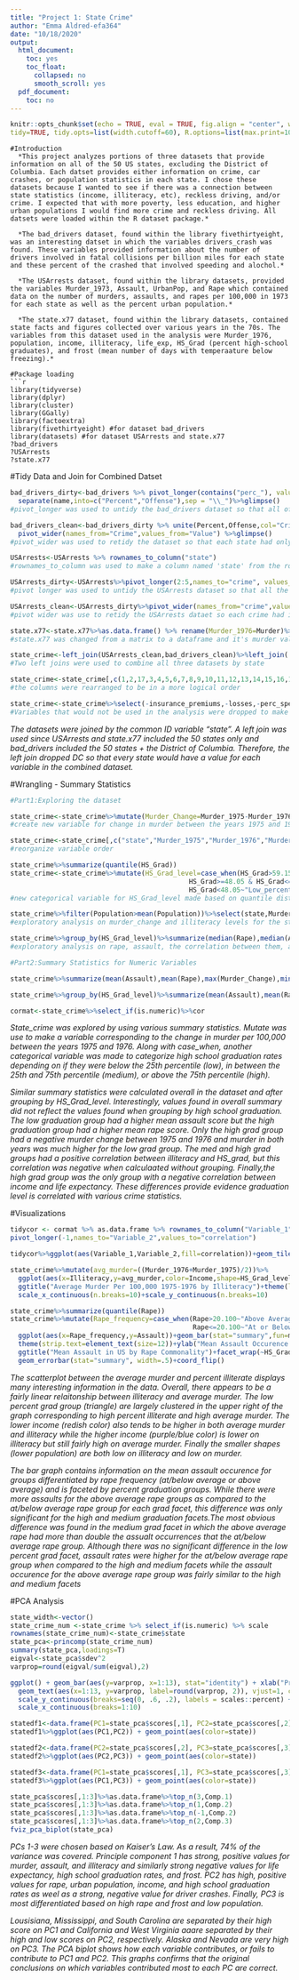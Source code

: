 ```yaml
---
title: "Project 1: State Crime"
author: "Emma Aldred-efa364"
date: "10/18/2020"
output: 
  html_document:
    toc: yes
    toc_float:
      collapsed: no
      smooth_scroll: yes
  pdf_document:
    toc: no
---
```


```r
knitr::opts_chunk$set(echo = TRUE, eval = TRUE, fig.align = "center", warning = F, message = F,
tidy=TRUE, tidy.opts=list(width.cutoff=60), R.options=list(max.print=100))
```
```
#Introduction
  *This project analyzes portions of three datasets that provide information on all of the 50 US states, excluding the District of Columbia. Each datset provides either information on crime, car crashes, or population statistics in each state. I chose these datasets because I wanted to see if there was a connection between state statistics (income, illiteracy, etc), reckless driving, and/or crime. I expected that with more poverty, less education, and higher urban populations I would find more crime and reckless driving. All datsets were loaded within the R dataset package.*
  
  *The bad_drivers dataset, found within the library fivethirtyeight, was an interesting datset in which the variables drivers_crash was found. These variables provided information about the number of drivers involved in fatal collisions per billion miles for each state and these percent of the crashed that involved speeding and alochol.*
  
  *The USArrests dataset, found within the library datasets, provided the variables Murder_1973, Assault, UrbanPop, and Rape which contained data on the number of murders, assaults, and rapes per 100,000 in 1973 for each state as well as the percent urban population.*
  
  *The state.x77 dataset, found within the library datasets, contained state facts and figures collected over various years in the 70s. The variables from this dataset used in the analysis were Murder_1976, population, income, illiteracy, life_exp, HS_Grad (percent high-school graduates), and frost (mean number of days with temperaature below freezing).*

#Package loading
```r
library(tidyverse)
library(dplyr)
library(cluster)
library(GGally)
library(factoextra)
library(fivethirtyeight) #for dataset bad_drivers
library(datasets) #for dataset USArrests and state.x77
?bad_drivers
?USArrests
?state.x77
```

#Tidy Data and Join for Combined Datset
```R
bad_drivers_dirty<-bad_drivers %>% pivot_longer(contains("perc_"), values_to="Value") %>%
  separate(name,into=c("Percent","Offense"),sep = "\\_")%>%glimpse()
#pivot_longer was used to untidy the bad_drivers dataset so that all offenses were in one column

bad_drivers_clean<-bad_drivers_dirty %>% unite(Percent,Offense,col="Crime",sep = "_") %>%
  pivot_wider(names_from="Crime",values_from="Value") %>%glimpse()
#pivot_wider was used to retidy the dataset so that each state had only one observation and each crime had its own column

USArrests<-USArrests %>% rownames_to_column("state") 
#rownames_to_column was used to make a column named 'state' from the rownames

USArrests_dirty<-USArrests%>%pivot_longer(2:5,names_to="crime", values_to="per100k")%>% glimpse()
#pivot longer was used to untidy the USArrests dataset so that all the crimes were in one column

USArrests_clean<-USArrests_dirty%>%pivot_wider(names_from="crime",values_from="per100k")%>%rename(Murder_1975=Murder)%>%glimpse()
#pivot wider was use to retidy the USArrests dataet so each crime had its own column and each state had only one observation. The murder column was renamed so it could be differentiated by year

state.x77<-state.x77%>%as.data.frame() %>% rename(Murder_1976=Murder)%>%rownames_to_column("state")
#state.x77 was changed from a matrix to a dataframe and it's murder value was differentiated by year

state_crime<-left_join(USArrests_clean,bad_drivers_clean)%>%left_join(.,state.x77)
#Two left joins were used to combine all three datasets by state

state_crime<-state_crime[,c(1,2,17,3,4,5,6,7,8,9,10,11,12,13,14,15,16,18,19,20)]
#the columns were rearranged to be in a more logical order

state_crime<-state_crime%>%select(-insurance_premiums,-losses,-perc_speeding,-perc_alcohol,-perc_not,-perc_no,-Area)
#Variables that would not be used in the analysis were dropped to make the data easier to view
```

*The datasets were joined by the common ID variable "state". A left join was used since USArrests and state.x77 included the 50 states only and bad_drivers included the 50 states + the District of Columbia. Therefore, the left join dropped DC so that every state would have a value for each variable in the combined dataset.*

#Wrangling - Summary Statistics
```R
#Part1:Exploring the dataset

state_crime<-state_crime%>%mutate(Murder_Change=Murder_1975-Murder_1976)%>%rename(driver_crash=num_drivers)%>%rename(HS_Grad=`HS Grad`,Life_Exp=`Life Exp`)
#create new variable for change in murder between the years 1975 and 1976 and rename variables to exclude spaces

state_crime<-state_crime[,c("state","Murder_1975","Murder_1976","Murder_Change","Assault","Rape","driver_crash", "Population","UrbanPop","Life_Exp","Income","Illiteracy","HS_Grad","Frost")]
#reorganize variable order

state_crime%>%summarize(quantile(HS_Grad))
state_crime<-state_crime%>%mutate(HS_Grad_level=case_when(HS_Grad>59.15~"High_percent_grad",
                                             HS_Grad>=48.05 & HS_Grad<=59.15~"Med_percent_grad",
                                             HS_Grad<48.05~"Low_percent_grad")) 
#new categorical variable for HS_Grad_level made based on quantile distinction for HS_grad

state_crime%>%filter(Population>mean(Population))%>%select(state,Murder_Change,Illiteracy)%>%arrange(Illiteracy)
#exploratory analysis on murder_change and illiteracy levels for the states that have a population greater than the mean populataion; no obvious connection was found

state_crime%>%group_by(HS_Grad_level)%>%summarize(median(Rape),median(Assault),cor(Rape,Assault),mean(UrbanPop))
#exploratory analysis on rape, assault, the correlation between them, and urban population when grouped by HS_Grad_level; grouping by high school grad level showed differences in some of these values and showed that high and medium grad levels are more similar overall than the low grad level

#Part2:Summary Statistics for Numeric Variables

state_crime%>%summarize(mean(Assault),mean(Rape),max(Murder_Change),min(Murder_Change),median(Murder_1975),median(Murder_1976),median(Population),sd(Population),median(driver_crash),cor(Illiteracy,HS_Grad))

state_crime%>%group_by(HS_Grad_level)%>%summarize(mean(Assault),mean(Rape),mean(Murder_Change),max(Murder_Change),min(Murder_Change),median(Murder_1975),median(Murder_1976),median(Population),sd(Population),median(driver_crash),cor(Illiteracy,HS_Grad),cor(UrbanPop,driver_crash),cor(Income,Life_Exp))

cormat<-state_crime%>%select_if(is.numeric)%>%cor
```
  *State_crime was explored by using various summary statistics. Mutate was use to make a variable corresponding to the change in murder per 100,000 between the years 1975 and 1976. Along with case_when, another categorical variable was made to categorize high school graduation rates depending on if they were below the 25th percentile (low), in between the 25th and 75th percentile (medium), or above the 75th percentile (high).* 
  
  *Similar summary statistics were calculated overall in the dataset and after grouping by HS_Grad_level. Interestingly, values found in overall summary did not reflect the values found when grouping by high school graduation. The low graduation group had a higher mean assault score but the high graduation group had a higher mean rape score. Only the high grad group had a negative murder change between 1975 and 1976 and murder in both years was much higher for the low grad group. The med and high grad groups had a positive correlation between illiteracy and HS_grad, but this correlation was negative when calculaated without grouping. Finally,the high grad group was the only group with a negative correlation between income and life expectancy. These differences provide evidence graduation level is correlated with various crime statistics.*

#Visualizations
```R
tidycor <- cormat %>% as.data.frame %>% rownames_to_column("Variable_1") %>%
pivot_longer(-1,names_to="Variable_2",values_to="correlation")

tidycor%>%ggplot(aes(Variable_1,Variable_2,fill=correlation))+geom_tile()+ scale_fill_gradient2(low="red",mid="white",high="blue")+theme(axis.text.x = element_text(angle = 90, hjust=1))+ coord_fixed()+ggtitle("Correlation Matrix for US State Data")

state_crime%>%mutate(avg_murder=((Murder_1976+Murder_1975)/2))%>%
  ggplot(aes(x=Illiteracy,y=avg_murder,color=Income,shape=HS_Grad_level))+scale_color_gradient(low="red",high="blue")+geom_point(aes(size=Population))+
  ggtitle("Average Murder Per 100,000 1975-1976 by Illiteracy")+theme(legend.background=element_rect(fill="lightgray"))+xlab("Percent Illiterate")+ ylab("Average Murder per 100,000")+
  scale_x_continuous(n.breaks=10)+scale_y_continuous(n.breaks=10)

state_crime%>%summarize(quantile(Rape))
state_crime%>%mutate(Rape_frequency=case_when(Rape>20.100~"Above Average",
                                              Rape<=20.100~"At or Below Average"))%>%
  ggplot(aes(x=Rape_frequency,y=Assault))+geom_bar(stat="summary",fun=mean,fill="pink")+
  theme(strip.text=element_text(size=12))+ylab("Mean Assault Occurence Per 100,000")+xlab("Rape Frequency per 100,000")+
  ggtitle("Mean Assault in US by Rape Commonality")+facet_wrap(~HS_Grad_level)+
  geom_errorbar(stat="summary", width=.5)+coord_flip()

```
  
  *The scatterplot between the average murder and percent illiterate displays many interesting information in the data. Overall, there appears to be a fairly linear relaitonship between illiteracy and average murder. The low percent grad group (triangle) are largely clustered in the upper right of the graph corresponding to high percent illiterate and high average murder. The lower income (redish color) also tends to be higher in both average murder and illiteracy while the higher income (purple/blue color) is lower on illiteracy but still fairly high on average murder. Finally the smaller shapes (lower population) are both low on illiteracy and low on murder.*
  
  *The bar graph contains information on the mean assault occurence for groups differentiated by rape frequency (at/below average or above average) and is faceted by percent graduation groups. While there were more assaults for the above average rape groups as compared to the at/below average rape group for each grad facet, this difference was only significant for the high and medium graduation facets.The most obvious difference was found in the medium grad facet in which the above average rape had more than double the assualt occurrences that the at/below average rape group. Although there was no significant difference in the low percent grad facet, assault rates were higher for the at/below average rape group when compared to the high and medium facets while the assault occurence for the above average rape group was fairly similar to the high and medium facets*

#PCA Analysis
```R
state_width<-vector()
state_crime_num <-state_crime %>% select_if(is.numeric) %>% scale
rownames(state_crime_num)<-state_crime$state
state_pca<-princomp(state_crime_num)
summary(state_pca,loadings=T)
eigval<-state_pca$sdev^2
varprop=round(eigval/sum(eigval),2)

ggplot() + geom_bar(aes(y=varprop, x=1:13), stat="identity") + xlab("Principle Component") + geom_path(aes(y=varprop, x=1:13)) + 
  geom_text(aes(x=1:13, y=varprop, label=round(varprop, 2)), vjust=1, col="white", size=5) + 
  scale_y_continuous(breaks=seq(0, .6, .2), labels = scales::percent) + 
  scale_x_continuous(breaks=1:10)

statedf1<-data.frame(PC1=state_pca$scores[,1], PC2=state_pca$scores[,2])%>%rownames_to_column("state") 
statedf1%>%ggplot(aes(PC1,PC2)) + geom_point(aes(color=state))

statedf2<-data.frame(PC2=state_pca$scores[,2], PC3=state_pca$scores[,3])%>%rownames_to_column("state") 
statedf2%>%ggplot(aes(PC2,PC3)) + geom_point(aes(color=state))

statedf3<-data.frame(PC1=state_pca$scores[,1], PC3=state_pca$scores[,3])%>%rownames_to_column("state") 
statedf3%>%ggplot(aes(PC1,PC3)) + geom_point(aes(color=state))

state_pca$scores[,1:3]%>%as.data.frame%>%top_n(3,Comp.1)
state_pca$scores[,1:3]%>%as.data.frame%>%top_n(1,Comp.2)
state_pca$scores[,1:3]%>%as.data.frame%>%top_n(-1,Comp.2)
state_pca$scores[,1:3]%>%as.data.frame%>%top_n(2,Comp.3)
fviz_pca_biplot(state_pca)

```
*PCs 1-3 were chosen based on Kaiser's Law. As a result, 74% of the variance was covered. Principle component 1 has strong, positive values for murder, assault, and illiteracy and similarly strong negative values for life expectancy, high school graduation rates, and frost. PC2 has high, positive values for rape, urban population, income, and high school graduation rates as weel as a strong, negative value for driver crashes. Finally, PC3 is most differentiated based on high rape and frost and low population.*

*Lousisiana, Mississippi, and South Carolina are separated by their high score on PC1 and California and West Virginia aaare separated by their high and low scores on PC2, respectively. Alaska and Nevada are very high on PC3. The PCA biplot shows how each variable contributes, or fails to contribute to PC1 and PC2. This graphs confirms that the original conclusions on which variables contributed most to each PC are correct.*  




